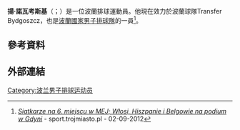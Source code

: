 {{世大運獎牌記錄
|項目=排球
|a1=2019
|b1=2
}}
'''揚·諾瓦考斯基'''（{{lang-pl|Jan Nowakowski}}；{{bd|1994年|5月17日||}}）是一位波蘭排球運動員。他現在效力於波蘭球隊Transfer Bydgoszcz，也是[[波蘭國家男子排球隊|波蘭國家男子排球隊]]的一員<ref>[http://sport.trojmiasto.pl/Wlosi-Hiszpanie-i-Belgowie-na-podium-w-Gdyni-n61526.html ''Siatkarze na 6. miejscu w MEJ; Włosi, Hiszpanie i Belgowie na podium w Gdyni''] {{Wayback|url=http://sport.trojmiasto.pl/Wlosi-Hiszpanie-i-Belgowie-na-podium-w-Gdyni-n61526.html |date=20140819234517 }} - sport.trojmiasto.pl - 02-09-2012</ref>。

== 參考資料 ==
{{Reflist}}

== 外部連結 ==

{{DEFAULTSORT:Nowakowski, Jan}}

[[Category:波兰男子排球运动员|Category:波兰男子排球运动员]]